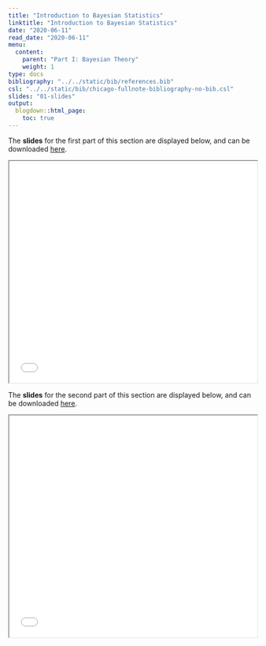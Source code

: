 ```yaml
---
title: "Introduction to Bayesian Statistics"
linktitle: "Introduction to Bayesian Statistics"
date: "2020-06-11"
read_date: "2020-06-11"
menu:
  content:
    parent: "Part I: Bayesian Theory"
    weight: 1
type: docs
bibliography: "../../static/bib/references.bib"
csl: "../../static/bib/chicago-fullnote-bibliography-no-bib.csl"
slides: "01-slides"
output:
  blogdown::html_page:
    toc: true
---
```

The **slides** for the first part of this section are displayed below, and can be downloaded [here](/slides/slidesIntro1.pdf).

<iframe src="/slides/slidesIntro1.pdf##view=fit" width="100%" height=450>

This browser does not support PDFs. Please download the PDF to view it: Download PDF

</iframe>

The **slides** for the second part of this section are displayed below, and can be downloaded [here](/slides/slidesIntro2.pdf).

<iframe src="/slides/slidesIntro2.pdf##view=fit" width="100%" height=450>

This browser does not support PDFs. Please download the PDF to view it: Download PDF

</iframe>
